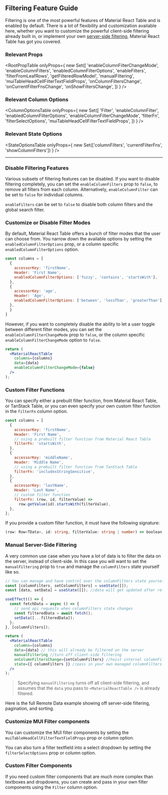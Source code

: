 
<Head>
  <title>Material React Table Docs - Filtering Feature Guide</title>
  <meta
    name="description"
    content="How to use, customize, or disable filter features (client-side or server side) in Material React Table"
  />
</Head>

## Filtering Feature Guide

Filtering is one of the most powerful features of Material React Table and is enabled by default. There is a lot of flexibility and customization available here, whether you want to customize the powerful client-side filtering already built in, or implement your own [server-side filtering](#manual-server-side-filtering), Material React Table has got you covered.

### Relevant Props

<RootPropTable
  onlyProps={
    new Set([
      'enableColumnFilterChangeMode',
      'enableColumnFilters',
      'enabledColumnFilterOptions',
      'enableFilters',
      'filterFromLeafRows',
      'getFilteredRowModel',
      'manualFiltering',
      'muiTableHeadCellFilterTextFieldProps',
      'onColumnFiltersChange',
      'onCurrentFilterFnsChange',
      'onShowFiltersChange',
    ])
  }
/>

### Relevant Column Options

<ColumnOptionsTable
  onlyProps={
    new Set([
      'Filter',
      'enableColumnFilter',
      'enabledColumnFilterOptions',
      'enableColumnFilterChangeMode',
      'filterFn',
      'filterSelectOptions',
      'muiTableHeadCellFilterTextFieldProps',
    ])
  }
/>

### Relevant State Options

<StateOptionsTable
  onlyProps={
    new Set(['columnFilters', 'currentFilterFns', 'showColumnFilters'])
  }
/>

---

### Disable Filtering Features

Various subsets of filtering features can be disabled. If you want to disable filtering completely, you can set the `enableColumnFilters` prop to `false`, to remove all filters from each column. Alternatively, `enableColumnFilter` can be set to `false` for individual columns.

`enableFilters` can be set to `false` to disable both column filters and the global search filter.

<DisableExample />

### Customize or Disable Filter Modes

By default, Material React Table offers a bunch of filter modes that the user can choose from. You narrow down the available options by setting the `enabledColumnFilterOptions` prop, or a column specific `enabledColumnFilterOptions` option.

```jsx
const columns = [
  {
    accessorKey: 'firstName',
    Header: 'First Name',
    enabledColumnFilterOptions: ['fuzzy', 'contains', 'startsWith'],
  },
  {
    accessorKey: 'age',
    Header: 'Age',
    enabledColumnFilterOptions: ['between', 'lessThan', 'greaterThan'],
  },
  }
]
```

However, if you want to completely disable the ability to let a user toggle between different filter modes, you can set the `enableColumnFilterChangeMode` prop to `false`, or the column specific `enableColumnFilterChangeMode` option to `false`.

```jsx
return (
  <MaterialReactTable
    columns={columns}
    data={data}
    enableColumnFilterChangeMode={false}
  />
);
```

<CustomizeFilterModesExample />

### Custom Filter Functions

You can specify either a prebuilt filter function, from Material React Table, or TanStack Table, or you can even specify your own custom filter function in the `filterFn` column option.

```jsx
const columns = [
  {
    accessorKey: 'firstName',
    Header: 'First Name',
    // using a prebuilt filter function from Material React Table
    filterFn: 'startsWith',
  },
  {
    accessorKey: 'middleName',
    Header: 'Middle Name',
    // using a prebuilt filter function from TanStack Table
    filterFn: 'includesStringSensitive',
  },
  {
    accessorKey: 'lastName',
    Header: 'Last Name',
    // custom filter function
    filterFn: (row, id, filterValue) =>
      row.getValue(id).startsWith(filterValue),
  },
];
```

If you provide a custom filter function, it must have the following signature:

```ts
(row: Row<TData>, id: string, filterValue: string | number) => boolean;
```

### Manual Server-Side Filtering

A very common use case when you have a lot of data is to filter the data on the server, instead of client-side. In this case you will want to set the `manualFiltering` prop to `true` and manage the `columnFilters` state yourself like so.

```jsx
// You can manage and have control over the columnFilters state yourself
const [columnFilters, setColumnFilters] = useState([]);
const [data, setData] = useState([]); //data will get updated after re-fetching

useEffect(() => {
  const fetchData = async () => {
    // send api requests when columnFilters state changes
    const filteredData = await fetch();
    setData([...filteredData]);
  };
}, [columnFilters]);

return (
  <MaterialReactTable
    columns={columns}
    data={data} // this will already be filtered on the server
    manualFiltering //turn off client-side filtering
    onColumnFiltersChange={setColumnFilters} //hoist internal columnFilters state to your state
    state={{ columnFilters }} //pass in your own managed columnFilters state
  />
);
```

> Specifying `manualFiltering` turns off all client-side filtering, and assumes that the `data` you pass to `<MaterialReactTable />` is already filtered.

Here is the full Remote Data example showing off server-side filtering, pagination, and sorting.

<RemoteExample />

### Customize MUI Filter components

You can customize the MUI filter components by setting the `muiTableHeadCellFilterTextFieldProps` prop or column option.

You can also turn a filter textfield into a select dropdown by setting the `filterSelectOptions` prop or column option.

<CustomizeFilterComponentsExample />

### Custom Filter Components

If you need custom filter components that are much more complex than textboxes and dropdowns, you can create and pass in your own filter components using the `Filter` column option.
